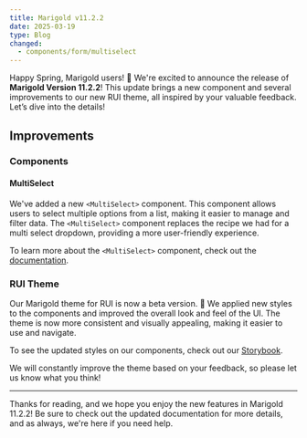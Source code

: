 ```yaml
---
title: Marigold v11.2.2
date: 2025-03-19
type: Blog
changed:
  - components/form/multiselect
---
```


Happy Spring, Marigold users! 🌸 We're excited to announce the release of **Marigold Version 11.2.2**! This update brings a new component and several improvements to our new RUI theme, all inspired by your valuable feedback. Let’s dive into the details!

## Improvements

### Components

#### MultiSelect

  We've added a new `<MultiSelect>` component. This component allows users to select multiple options from a list, making it easier to manage and filter data. The `<MultiSelect>` component replaces the recipe we had for a multi select dropdown, providing a more user-friendly experience.

  To learn more about the `<MultiSelect>` component, check out the [documentation](/components/form/multiselect).

### RUI Theme

Our Marigold theme for RUI is now a beta version. 🎉 We applied new styles to the components and improved the overall look and feel of the UI. The theme is now more consistent and visually appealing, making it easier to use and navigate.

To see the updated styles on our components, check out our [Storybook](https://marigold-latest.vercel.app/?path=/story/components-accordion--basic).

We will constantly improve the theme based on your feedback, so please let us know what you think!

---

Thanks for reading, and we hope you enjoy the new features in Marigold 11.2.2! Be sure to check out the updated documentation for more details, and as always, we're here if you need help.
